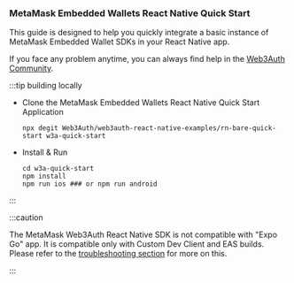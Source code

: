 ### MetaMask Embedded Wallets React Native Quick Start

This guide is designed to help you quickly integrate a basic instance of MetaMask Embedded Wallet SDKs in your React Native app.

If you face any problem anytime, you can always find help in the [Web3Auth Community](https://web3auth.io/community/c/help-pnp/pnp-rn/19).

:::tip building locally

- Clone the MetaMask Embedded Wallets React Native Quick Start Application

  ```shell npm2yarn
  npx degit Web3Auth/web3auth-react-native-examples/rn-bare-quick-start w3a-quick-start
  ```

- Install & Run

  ```shell npm2yarn
  cd w3a-quick-start
  npm install
  npm run ios ### or npm run android
  ```

:::

:::caution

The MetaMask Web3Auth React Native SDK is not compatible with "Expo Go" app. It is compatible only with Custom Dev Client and EAS builds. Please refer to the [troubleshooting section](/troubleshooting/metro-issues#update-your-metroconfigjs) for more on this.

:::
